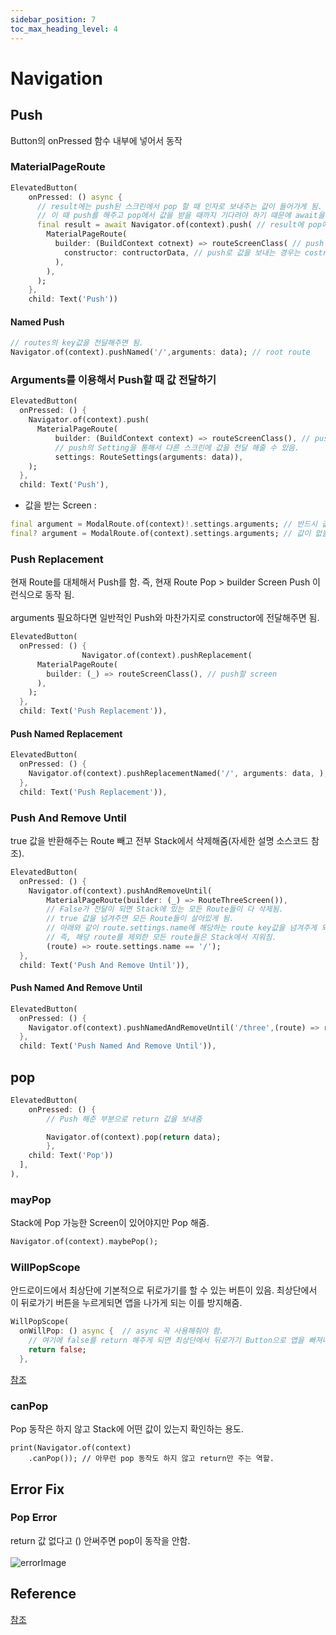 ```yaml
---
sidebar_position: 7
toc_max_heading_level: 4
---
```

# Navigation
## Push 
Button의 onPressed 함수 내부에 넣어서 동작
### MaterialPageRoute
```dart
ElevatedButton(
	onPressed: () async {
	  // result에는 push된 스크린에서 pop 할 때 인자로 보내주는 값이 들어가게 됨.
	  // 이 때 push를 해주고 pop에서 값을 받을 때까지 기다려야 하기 때문에 await을 사용해줘야 함.
	  final result = await Navigator.of(context).push( // result에 pop에서 보낸 값이 저장되게 됨.
		MaterialPageRoute(
		  builder: (BuildContext cotnext) => routeScreenClass( // push 해줄 screen class 
			constructor: contructorData, // push로 값을 보내는 경우는 costructor로 보냄.
		  ),
		), 
	  );
	},
	child: Text('Push'))
```
#### Named Push 
```dart
// routes의 key값을 전달해주면 됨.
Navigator.of(context).pushNamed('/',arguments: data); // root route
```
### Arguments를 이용해서 Push할 때 값 전달하기
```dart
ElevatedButton(
  onPressed: () {
	Navigator.of(context).push(
	  MaterialPageRoute(
		  builder: (BuildContext context) => routeScreenClass(), // push 해줄 screen class
		  // push의 Setting을 통해서 다른 스크린에 값을 전달 해줄 수 있음.
		  settings: RouteSettings(arguments: data)),
	);
  },
  child: Text('Push'),
```
- 값을 받는 Screen :

```dart
final argument = ModalRoute.of(context)!.settings.arguments; // 반드시 값을 받을 때 
final? argument = ModalRoute.of(context).settings.arguments; // 값이 없을 수도 있을 때 
```

### Push Replacement
현재 Route를 대체해서 Push를 함. 즉, 현재 Route Pop > builder Screen Push 이런식으로 동작 됨. <br></br>
arguments 필요하다면 일반적인 Push와 마찬가지로 constructor에 전달해주면 됨.
```dart
ElevatedButton(
  onPressed: () {
				Navigator.of(context).pushReplacement(
	  MaterialPageRoute(
		builder: (_) => routeScreenClass(), // push할 screen 
	  ),
	);
  },
  child: Text('Push Replacement')),
```
#### Push Named Replacement
```dart 
ElevatedButton(
  onPressed: () {
	Navigator.of(context).pushReplacementNamed('/', arguments: data, ); // root route
  },
  child: Text('Push Replacement')),
```

### Push And Remove Until 
true 값을 반환해주는 Route 빼고 전부 Stack에서 삭제해줌(자세한 설명 소스코드 참조).
```dart
ElevatedButton(
  onPressed: () {
	Navigator.of(context).pushAndRemoveUntil(
		MaterialPageRoute(builder: (_) => RouteThreeScreen()),
		// False가 전달이 되면 Stack에 있는 모든 Route들이 다 삭제됨.
		// true 값을 넘겨주면 모든 Route들이 살아있게 됨.
		// 아래와 같이 route.settings.name에 해당하는 route key값을 넘겨주게 되면 해당 route만 true가 됨.
		// 즉, 해당 route를 제외한 모든 route들은 Stack에서 지워짐.
		(route) => route.settings.name == '/');
  },
  child: Text('Push And Remove Until')),
```
#### Push Named And Remove Until
```dart
ElevatedButton(
  onPressed: () {
	Navigator.of(context).pushNamedAndRemoveUntil('/three',(route) => route.settings.name == '/');
  },
  child: Text('Push Named And Remove Until')),
```

## pop
```dart
ElevatedButton(
	onPressed: () {
		// Push 해준 부분으로 return 값을 보내줌

		Navigator.of(context).pop(return data); 	
		},
	child: Text('Pop'))
  ],
),
```

### mayPop
Stack에 Pop 가능한 Screen이 있어야지만 Pop 해줌.
```dart
Navigator.of(context).maybePop();
```

### WillPopScope
안드로이드에서 최상단에 기본적으로 뒤로가기를 할 수 있는 버튼이 있음. 최상단에서 이 뒤로가기 버튼을 누르게되면 앱을 나가게 되는 이를 방지해줌. 
```dart
WillPopScope(
  onWillPop: () async {  // async 꼭 사용해줘야 함.
	// 여기에 false를 return 해주게 되면 최상단에서 뒤로가기 Button으로 앱을 빠져나갈 수 없게 됨.
	return false;
  },
```
[참조](https://github.com/rookedsysc/Flutter-Study/commit/44a9d2199d72155a931397fa49dd1611a4fb041e)

### canPop
Pop 동작은 하지 않고 Stack에 어떤 값이 있는지 확인하는 용도.
```
print(Navigator.of(context)
	.canPop()); // 아무런 pop 동작도 하지 않고 return만 주는 역할.
```


## Error Fix
### Pop Error
return 값 없다고 () 안써주면 pop이 동작을 안함.<br></br>
![errorImage](./img/navigation/navigator_pop_error.png)

## Reference
[참조](https://github.com/rookedsysc/Flutter-Study/tree/main/Theory/navigation/lib)
